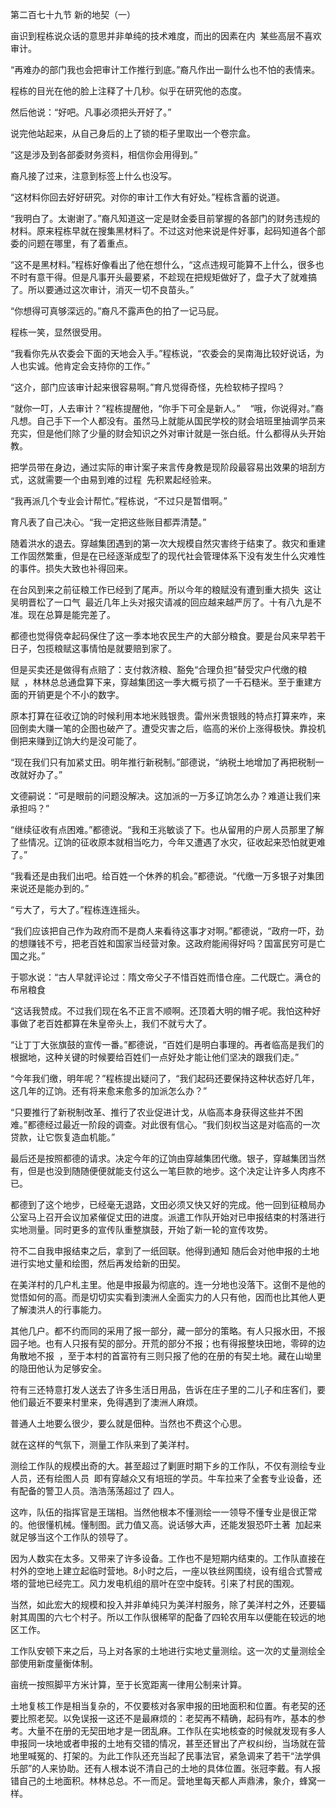 

第二百七十九节 新的地契（一）

亩识到程栋说众话的意思并非单纯的技术难度，而出的因素在内  某些高层不喜欢审计。

“再难办的部门我也会把审计工作推行到底。”裔凡作出一副什么也不怕的表情来。

程栋的目光在他的脸上注释了十几秒。似乎在研究他的态度。

然后他说：“好吧。凡事必须把头开好了。”

说完他站起来，从自己身后的上了锁的柜子里取出一个卷宗盒。

“这是涉及到各部委财务资料，相信你会用得到。”

裔凡接了过来，注意到标签上什么也没写。

“这材料你回去好好研究。对你的审计工作大有好处。”程栋含蓄的说道。

“我明白了。太谢谢了。”裔凡知道这一定是财金委目前掌握的各部门的财务违规的材料。原来程栋早就在搜集黑材料了。不过这对他来说是件好事，起码知道各个部委的问题在哪里，有了着重点。

“这不是黑材料。”程栋好像看出了他在想什么，“这点违规可能算不上什么，很多也不时有意干得。但是凡事开头最要紧，不趁现在把规矩做好了，盘子大了就难搞了。所以要通过这次审计，消灭一切不良苗头。”

“你想得可真够深远的。”裔凡不露声色的拍了一记马屁。

程栋一笑，显然很受用。

“我看你先从农委会下面的天地会入手。”程栋说，“农委会的吴南海比较好说话，为人也实诚。他肯定会支持你的工作。”

“这介，部门应该审计起来很容易啊。”育凡觉得奇怪，先检软柿子捏吗？

“就你一叮，人去审计？”程栋提醒他，“你手下可全是新人。”    “哦，你说得对。”裔凡想。自己手下一个人都没有。虽然马上就能从国民学校的财会培班里抽调学员来充实，但是他们除了少量的财会知识之外对审计就是一张白纸。什么都得从头开始教。

把学员带在身边，通过实际的审计案子来言传身教是现阶段最容易出效果的培刮方式，这就需要一个由易到难的过程  先积累起经验来。

“我再派几个专业会计帮忙。”程栋说，“不过只是暂借啊。”

育凡表了自己决心。“我一定把这些账目都弄清楚。”

随着洪水的退去。穿越集团遇到的第一次大规模自然灾害终于结束了。救灾和重建工作固然繁重，但是在已经逐渐成型了的现代社会管理体系下没有发生什么灾难性的事件。损失大致也补得回来。

在台风到来之前征粮工作已经到了尾声。所以今年的粮赋没有遭到重大损失  这让吴明晋松了一口气  最近几年上头对报灾请减的回应越来越严厉了。十有八九是不准。现在总算是能完差了。

都德也觉得侥幸起码保住了这一季本地农民生产的大部分粮食。要是台风来早若干日子，包揽粮赋这事情怕是就要赔到家了。

但是买卖还是做得有点赔了：支付救济粮、豁免“合理负担”替受灾户代缴的粮赋  ，林林总总通盘算下来，穿越集团这一季大概亏损了一千石糙米。至于重建方面的开销更是个不小的数字。

原本打算在征收辽饷的时候利用本地米贱银贵。雷州米贵银贱的特点打算来咋，来回倒卖大赚一笔的企图也破产了。遭受灾害之后，临高的米价上涨得极快。靠投机倒把来赚到辽饷大约是没可能了。

“现在我们只有加紧丈田。明年推行新税制。”部德说，“纳税土地增加了再把税制一改就好办了。”

文德嗣说：“可是眼前的问题没解决。这加派的一万多辽饷怎么办？难道让我们来承担吗？”

“继续征收有点困难。”都德说。“我和王兆敏谈了下。也从留用的户房人员那里了解了些情况。辽饷的征收原本就相当吃力，今年又遭遇了水灾，征收起来恐怕就更难了。”

“我看还是由我们出吧。给百姓一个休养的机会。”都德说。“代缴一万多银子对集团来说还是能办到的。”

“亏大了，亏大了。”程栋连连摇头。

“我们应该把自己作为政府而不是商人来看待这事才对啊。”都德说，“政府一吓，劲的想赚钱不亏，把老百姓和国家当经营对象。这政府能闹得好吗？国富民穷可是亡国之兆。”

于鄂水说：“古人早就评论过：隋文帝父子不惜百姓而惜仓座。二代既亡。满仓的布帛粮食

“这话我赞成。不过我们现在名不正言不顺啊。还顶着大明的帽子呢。我怕这种好事做了老百姓都算在朱皇帝头上，我们不就亏大了。

“让丁丁大张旗鼓的宣传一番。”都德说，“百姓们是明白事理的。再者临高是我们的根据地，这种关键的时候要给百姓们一点好处才能让他们坚决的跟我们走。”

“今年我们缴，明年呢？”程栋提出疑问了，“我们起码还要保持这种状态好几年，这几年的辽饷。还有将来愈来愈多的加派怎么办？”

“只要推行了新税制改革、推行了农业促进计戈，从临高本身获得这些并不困难。”都德经过最近一阶段的调查。对此很有信心。“我们刻权当这是对临高的一次贷款，让它恢复造血机能。”

最后还是按照都德的请求。决定今年的辽饷由穿越集团代缴。银子，穿越集团当然有，但是也没到随随便便就能支付这么一笔巨款的地步。这个决定让许多人肉疼不已。

都德到了这个地步，已经毫无退路，文田必须又快又好的完成。他一回到征粮局办公室马上召开会议加紧催促丈田的进度。派遣工作队开始对已申报结束的村落进行实地测量。同时更多的宣传队重整旗鼓，开始了新一轮的宣传攻势。

符不二自我申报结束之后，拿到了一纸回联。他得到通知 随后会对他申报的土地进行实地丈量和绘图，然后再发给新的田契。

在美洋村的几户札主里。他是申报最为彻底的。连一分地也没落下。这倒不是他的觉悟如何的高。而是切切实实看到澳洲人全面实力的人只有他，因而也比其他人更了解澳洪人的行事能力。

其他几户。都不约而同的采用了报一部分，藏一部分的策略。有人只报水田，不报园子地。也有人只报有契的部分。开荒的部分不报；也有得报整块田地，零碎的边角散地不报  ，至于本村的首富符有三则只报了他的在册的有契土地。藏在山坳里的隐田他认为足够安全。

符有三还特意打发人送去了许多生活日用品，告诉在庄子里的二儿子和庄客们，要他们最近不要来村里来，免得遇到了澳洲人麻烦。

普通人土地要么很少，要么就是佃种。当然也不费这个心思。

就在这样的气氛下，测量工作队来到了美洋村。

测绘工作队的规模出奇的大。甚至超过了剿匪时期下乡的工作队，不仅有测绘专业人员，还有绘图人员  即有穿越众又有培班的学员。牛车拉来了全套专业设备，还有配备的警卫人员。浩浩荡荡超过了 四人。

这咋，队伍的指挥官是王瑞相。当然他根本不懂测绘一一领导不懂专业是很正常的。他很懂机械。懂制图。武力值又高。说话够大声，还能发狠恐吓土著  加起来就足够当这个工作队的领导了。

因为人数实在太多。又带来了许多设备。工作也不是短期内结束的。工作队直接在村外的空地上建立起临时营地。8小时之后，一座以铁丝网围绕，设有组合式警戒塔的营地已经完工。风力发电机组的扇叶在空中旋转。引来了村民的围观。

当然，如此宏大的规模和投入并非单纯只为美洋村服务，除了美洋村之外，还要辐射其周围的六七个村子。所以工作队很稀罕的配备了四轮农用车以便能在较远的地区工作。

工作队安顿下来之后，马上对各家的土地进行实地丈量测绘。这一次的丈量测绘全部使用新度量衡体制。

亩统一按照脚平方米计算，至于长宽距离一律用公制来计算。

土地复核工作是相当复杂的，不仅要核对各家申报的田地面积和位置。有老契的还要比照老契。以免误报一这还不是最麻烦的：老契再不精确，起码有咋，基本的参考。大量不在册的无契田地才是一团乱麻。工作队在实地核查的时候就发现有多人申报同一块地或者申报的土地有交错的情况，甚至还冒出了产权纠纷，当场就在营地里喊冤的、打架的。为此工作队还充当起了民事法官，紧急调来了若干“法学俱乐部”的人来协助。还有人根本说不清自己的土地的具体位置。张冠李戴。有人报错自己的土地面积。林林总总。不一而足。营地里每天都人声鼎沸，象介，蜂窝一样。

